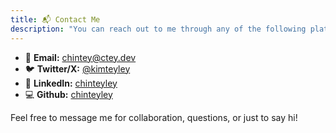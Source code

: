 ```yaml
---
title: 📬 Contact Me
description: "You can reach out to me through any of the following platforms:"
---
```


- 📧 **Email:** [chintey@ctey.dev](mailto:chintey@ctey.dev)
- 🐦 **Twitter/X:** [@kimteyley](https://x.com/kimteyley)
- 💼 **LinkedIn:** [chinteyley](https://www.linkedin.com/in/chinteyley)
- 💻 **Github:** [chinteyley](https://github.com/chinteyley)

Feel free to message me for collaboration, questions, or just to say hi!
